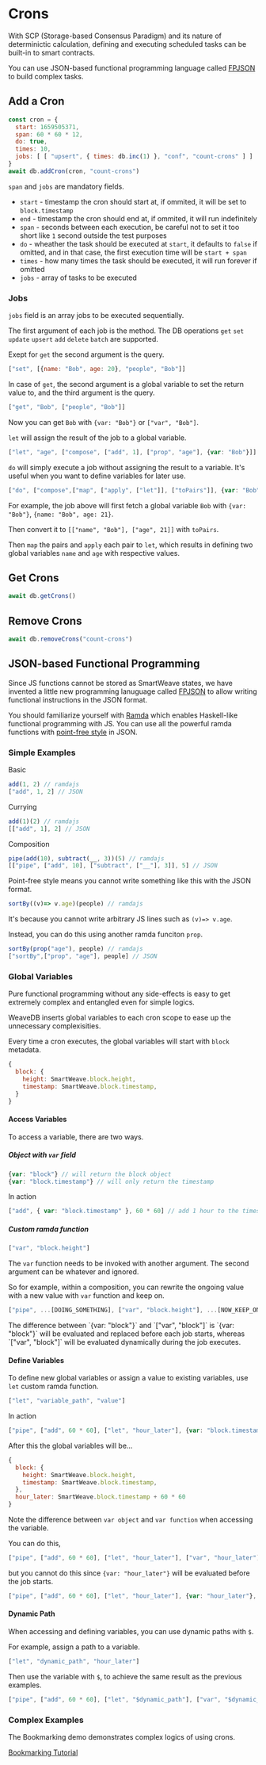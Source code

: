 
# Crons

With SCP (Storage-based Consensus Paradigm) and its nature of determinictic calculation, defining and executing scheduled tasks can be built-in to smart contracts.

You can use JSON-based functional programming language called [FPJSON](https://fpjson.weavedb.dev) to build complex tasks.

## Add a Cron

```js copy
const cron = {
  start: 1659505371,
  span: 60 * 60 * 12,
  do: true,
  times: 10,
  jobs: [ [ "upsert", { times: db.inc(1) }, "conf", "count-crons" ] ]
}
await db.addCron(cron, "count-crons")
```
`span` and `jobs` are mandatory fields.

- `start` - timestamp the cron should start at, if ommited, it will be set to `block.timestamp`
- `end` - timestamp the cron should end at, if ommited, it will run indefinitely
- `span` - seconds between each execution, be careful not to set it too short like `1` second outside the test purposes
- `do` - wheather the task should be executed at `start`, it defaults to `false` if omitted, and in that case, the first execution time will be `start + span`
- `times` - how many times the task should be executed, it will run forever if omitted
- `jobs` - array of tasks to be executed

### Jobs

`jobs` field is an array jobs to be executed sequentially.

The first argument of each job is the method. The DB operations `get` `set` `update` `upsert` `add` `delete` `batch` are supported.

Exept for `get` the second argument is the query.

```js copy
["set", [{name: "Bob", age: 20}, "people", "Bob"]]
```

In case of `get`, the second argument is a global variable to set the return value to, and the third argument is the query.

```js copy
["get", "Bob", ["people", "Bob"]]
```
Now you can get `Bob` with `{var: "Bob"}` or `["var", "Bob"]`.

`let` will assign the result of the job to a global variable.

```js copy
["let", "age", ["compose", ["add", 1], ["prop", "age"], {var: "Bob"}]]
```

`do` will simply execute a job without assigning the result to a variable. It's useful when you want to define variables for later use.

```js copy
["do", ["compose",["map", ["apply", ["let"]], ["toPairs"]], {var: "Bob"}]]
```
For example, the job above will first fetch a global variable `Bob` with `{var: "Bob"}`, `{name: "Bob", age: 21}`.

Then convert it to `[["name", "Bob"], ["age", 21]]` with `toPairs`.

Then `map` the pairs and `apply` each pair to `let`, which results in defining two global variables `name` and `age` with respective values.

## Get Crons

```js copy
await db.getCrons()
```

## Remove Crons

```js copy
await db.removeCrons("count-crons")
```

## JSON-based Functional Programming

Since JS functions cannot be stored as SmartWeave states, we have invented a little new programming lanuguage called [FPJSON](https://fpjson.weavedb.dev) to allow writing functional instructions in the JSON format.

You should familiarize yourself with [Ramda](https://ramdajs.com) which enables Haskell-like functional programming with JS. You can use all the powerful ramda functions with [point-free style](https://ramdajs.com) in JSON.

### Simple Examples

Basic

```js copy
add(1, 2) // ramdajs
["add", 1, 2] // JSON
```

Currying

```js copy
add(1)(2) // ramdajs
[["add", 1], 2] // JSON
```

Composition

```js copy
pipe(add(10), subtract(__, 3))(5) // ramdajs
[["pipe", ["add", 10], ["subtract", ["__"], 3]], 5] // JSON
```

Point-free style means you cannot write something like this with the JSON format.

```js copy
sortBy((v)=> v.age)(people) // ramdajs
```

It's because you cannot write arbitrary JS lines such as `(v)=> v.age`.

Instead, you can do this using another ramda funciton `prop`.

```js copy
sortBy(prop("age"), people) // ramdajs
["sortBy",["prop", "age"], people] // JSON
```

### Global Variables

Pure functional programming without any side-effects is easy to get extremely complex and entangled even for simple logics.

WeaveDB inserts global variables to each cron scope to ease up the unnecessary complexisities.

Every time a cron executes, the global variables will start with `block` metadata.

```js copy
{
  block: {
    height: SmartWeave.block.height,
    timestamp: SmartWeave.block.timestamp,
  }
}
```

#### Access Variables

To access a variable, there are two ways.

##### Object with `var` field

```js copy
{var: "block"} // will return the block object
{var: "block.timestamp"} // will only return the timestamp
```

In action

```js copy
["add", { var: "block.timestamp" }, 60 * 60] // add 1 hour to the timestamp
```

##### Custom ramda function

```js copy
["var", "block.height"]
```

The `var` function needs to be invoked with another argument. The second argument can be whatever and ignored.

So for example, within a composition, you can rewrite the ongoing value with a new value with `var` function and keep on.

```js copy
["pipe", ...[DOING_SOMETHING], ["var", "block.height"], ...[NOW_KEEP_ON_WITH_BLOCK_HEIGHT]]
```

<Callout type="info" emoji="💡">
The difference between `{var: "block"}` and `["var", "block"]` is `{var: "block"}` will be evaluated and replaced before each job starts, whereas `["var", "block"]` will be evaluated dynamically during the job executes.
</Callout>

#### Define Variables

To define new global variables or assign a value to existing variables, use `let` custom ramda function.

```js copy
["let", "variable_path", "value"]
```

In action

```js copy
["pipe", ["add", 60 * 60], ["let", "hour_later"], {var: "block.timestamp"}]
```

After this the global variables will be...

```js copy
{
  block: {
    height: SmartWeave.block.height,
    timestamp: SmartWeave.block.timestamp,
  },
  hour_later: SmartWeave.block.timestamp + 60 * 60
}
```

Note the difference between `var object` and `var function` when accessing the variable.

You can do this,

```js copy
["pipe", ["add", 60 * 60], ["let", "hour_later"], ["var", "hour_later"], {var: "block.timestamp"}]
```

but you cannot do this since `{var: "hour_later"}` will be evaluated before the job starts.

```js copy
["pipe", ["add", 60 * 60], ["let", "hour_later"], {var: "hour_later"}, {var: "block.timestamp"}]
```

#### Dynamic Path

When accessing and defining variables, you can use dynamic paths with `$`.

For example, assign a path to a variable.

```js copy
["let", "dynamic_path", "hour_later"]
```

Then use the variable with `$`, to achieve the same result as the previous examples.

```js copy
["pipe", ["add", 60 * 60], ["let", "$dynamic_path"], ["var", "$dynamic_path"], {var: "block.timestamp"}]
```

### Complex Examples

The Bookmarking demo demonstrates complex logics of using crons.

[Bookmarking Tutorial](/examples/bookmarks#advanced-calculate-bookmark-counts-with-cron)
